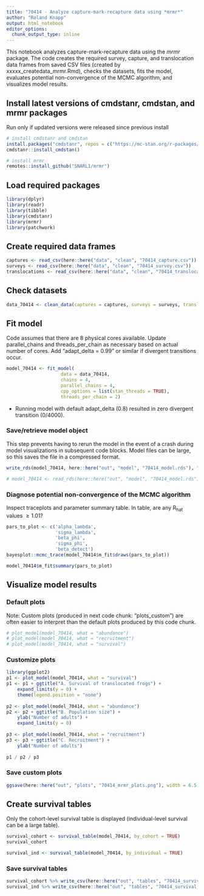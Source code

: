 ```yaml
---
title: "70414 - Analyze capture-mark-recapture data using *mrmr*"
author: "Roland Knapp"
output: html_notebook
editor_options: 
  chunk_output_type: inline
---
```

This notebook analyzes capture-mark-recapture data using the *mrmr* package. The code creates the required survey, capture, and translocation data frames from saved CSV files (created by xxxxx_createdata_mrmr.Rmd), checks the datasets, fits the model, evaluates potential non-convergence of the MCMC algorithm, and visualizes model results. 

## Install latest versions of cmdstanr, cmdstan, and mrmr packages
Run only if updated versions were released since previous install
```r
# install cmdstanr and cmdstan
install.packages("cmdstanr", repos = c("https://mc-stan.org/r-packages/", getOption("repos")))
cmdstanr::install_cmdstan()

# install mrmr
remotes::install_github("SNARL1/mrmr")
```

## Load required packages
```r
library(dplyr)
library(readr)
library(tibble)
library(cmdstanr)
library(mrmr)
library(patchwork)
```

## Create required data frames
```r
captures <- read_csv(here::here("data", "clean", "70414_capture.csv"))
surveys <- read_csv(here::here("data", "clean", "70414_survey.csv"))
translocations <- read_csv(here::here("data", "clean", "70414_translocation.csv"))
```

## Check datasets
```r
data_70414 <- clean_data(captures = captures, surveys = surveys, translocations = translocations)
```

## Fit model
Code assumes that there are 8 physical cores available. Update parallel_chains and threads_per_chain as necessary based on actual number of cores. 
Add "adapt_delta = 0.99" or similar if divergent transitions occur. 
```r
model_70414 <- fit_model(
                    data = data_70414, 
                    chains = 4, 
                    parallel_chains = 4, 
                    cpp_options = list(stan_threads = TRUE),
                    threads_per_chain = 2) 
```
* Running model with default adapt_delta (0.8) resulted in zero divergent transition (0/4000).

### Save/retrieve model object
This step prevents having to rerun the model in the event of a crash during model visualizations in subsequent code blocks. Model files can be large, so this saves the file in a compressed format.
```r
write_rds(model_70414, here::here("out", "model", "70414_model.rds"), "xz", compression = 9L)
```
```r
# model_70414 <- read_rds(here::here("out", "model", "70414_model.rds"))
```

### Diagnose potential non-convergence of the MCMC algorithm
Inspect traceplots and parameter summary table. In table, are any R~hat~ values $\ge 1.01$?
```r
pars_to_plot <- c('alpha_lambda', 
                  'sigma_lambda', 
                  'beta_phi', 
                  'sigma_phi', 
                  'beta_detect')
bayesplot::mcmc_trace(model_70414$m_fit$draws(pars_to_plot))

model_70414$m_fit$summary(pars_to_plot)
```

## Visualize model results
### Default plots
Note: Custom plots (produced in next code chunk: "plots_custom") are often easier to interpret than the default plots produced by this code chunk.
```r
# plot_model(model_70414, what = "abundance")
# plot_model(model_70414, what = "recruitment")
# plot_model(model_70414, what = "survival")
```

### Customize plots
```r
library(ggplot2)
p1 <- plot_model(model_70414, what = "survival") 
p1 <- p1 + ggtitle("A. Survival of translocated frogs") +
    expand_limits(y = 0) +
    theme(legend.position = "none")
  
p2 <- plot_model(model_70414, what = "abundance") 
p2 <- p2 + ggtitle("B. Population size") +
    ylab("Number of adults") + 
    expand_limits(y = 0)
  
p3 <- plot_model(model_70414, what = "recruitment")
p3 <- p3 + ggtitle("C. Recruitment") +
    ylab("Number of adults")
  
p1 / p2 / p3
```

### Save custom plots
```r
ggsave(here::here("out", "plots", "70414_mrmr_plots.png"), width = 6.5, height = 7.2)
```

## Create survival tables
Only the cohort-level survival table is displayed (individual-level survival can be a large table).
```r
survival_cohort <- survival_table(model_70414, by_cohort = TRUE)
survival_cohort

survival_ind <- survival_table(model_70414, by_individual = TRUE) 
```

### Save survival tables
```r
survival_cohort %>% write_csv(here::here("out", "tables", "70414_survival_cohort.csv"))
survival_ind %>% write_csv(here::here("out", "tables", "70414_survival_ind.csv"))
```

